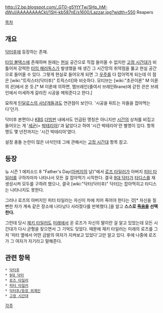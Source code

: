 http://2.bp.blogspot.com/_GT0-g5YtYTw/SHp_hM-dWuI/AAAAAAAACkI/1SH-kb587nE/s1600/Lazzar.jpg?width=550
Reapers

[[목차]]
== 개요 ==
[[닥터후]]에 등장하는 존재.

[[타임 볼텍스]]에 존재하며 원래는 [[현실]] 공간으로 직접 들어올 수 없지만 [[고정 시간대]]가 비틀어져 강력한 [[타임 패러독스]]가 발생했을 때 생긴 그 시간망의 취약점을 뚫고 현실 공간으로 들어올 수 있다. 그렇게 현실로 들어오게 되면 그 [[우주]]를 다 잡아먹게 되는데 이 점은 [wiki:"트릭스터(닥터후)" 트릭스터]와 비슷하다. 모티브는 [wiki:"초끈이론" M 이론의 끈]에서 온 듯.[* M 이론에 의하면, 멤브레인(줄여서 브레인Brane)에 갇힌 끈은 브레인에서 미세하게 갈라진 시공을 메워준다고 한다.]

묘하게 [[틴달로스의 사냥개]]들과도 연관점이 보인다. '시공을 뒤트는 자들을 잡아먹는다'던가.

닥터후 본편이나 [[KBS]] [[더빙]]판 내에서도 언급된 명칭은 아니지만 [[시간]]의 상처를 비집고 들어오는 게 '[[세균]](= [[박테리아]])'과 닮았다고 하여 '시간 박테리아'란 별명이 있다. 항목명도 몇 년전까지는 '시간 박테리아'였다.

설정 충돌 논란이 많은 녀석인데 그에 관해서는 [[고정 시간대]] 항목 참고.

== 등장 ==
뉴 시즌 1 에피소드 8 "Father's Day([[아버지]]의 날)"에서 [[로즈 타일러]]가 아버지 [[피터 타일러]]를 구하자마자 나타나서 모든 걸 잡아먹기 시작한다. 결국 [[9대 닥터]]가 [[타디스]]를 재생성시켜 모두를 구하려 했으나, 결국 [wiki:"닥터(닥터후)" 닥터]는 잡아먹히고 타디스는 나타나지도 못한다.

그러나 로즈의 아버지인 피터 타일러는 자신이 차에 치어 죽어야 한다는 것[* 자신을 칠 뻔한 차가 계속 같은 장소에 나타났다 사라졌다를 반복했다.]을 알고 '''스스로 [[죽음]]을 선택한다.'''

그런데 당시 [[재키 타일러]]도 [[미래]]에서 온 로즈가 자신의 딸이란 걸 알고 있었는데 모든 시간대가 다시 균형을 찾으면서 그 기억도 잊었다. 때문에 재키 타일러는 미래의 로즈를 그저 '피터 옆에서 어떤 금발의 여자가 지켜보고 있었다'고만 알고 있다. 후에 나중에 로즈가 그 여자가 자기라고 말해준다.

== 관련 항목 ==
 * [[닥터후]]
 * [[9대 닥터]]
 * [[로즈 타일러]]
 * [[피터 타일러]]
 * [[닥터후/등장 외계인]]
 * [[고정 시간대]]

[[각주]]
